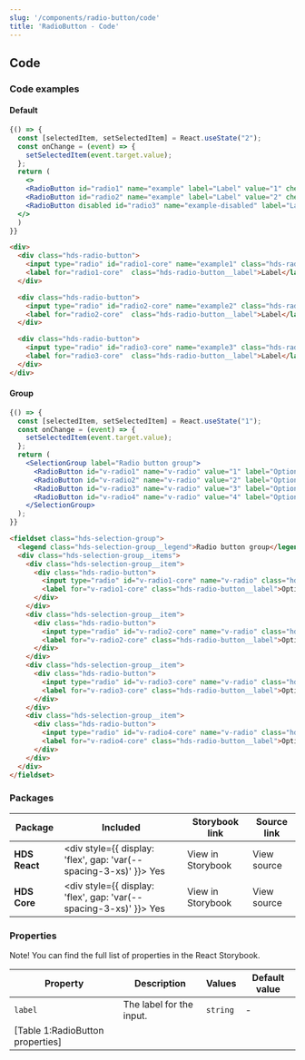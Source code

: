 ```yaml
---
slug: '/components/radio-button/code'
title: 'RadioButton - Code'
---
```




## Code

### Code examples 

#### Default
<Playground>

```jsx
{() => {
  const [selectedItem, setSelectedItem] = React.useState("2");
  const onChange = (event) => {
    setSelectedItem(event.target.value);
  };
  return (
    <>
    <RadioButton id="radio1" name="example" label="Label" value="1" checked={selectedItem === "1"} onChange={onChange}/>
    <RadioButton id="radio2" name="example" label="Label" value="2" checked={selectedItem === "2"} onChange={onChange} />
    <RadioButton disabled id="radio3" name="example-disabled" label="Label" value="3" checked={selectedItem === "3"} onChange={onChange}/>
  </>
  )
}}
```

```html
<div>
  <div class="hds-radio-button">
    <input type="radio" id="radio1-core" name="example1" class="hds-radio-button__input" />
    <label for="radio1-core"  class="hds-radio-button__label">Label</label>
  </div>

  <div class="hds-radio-button">
    <input type="radio" id="radio2-core" name="example2" class="hds-radio-button__input" checked />
    <label for="radio2-core"  class="hds-radio-button__label">Label</label>
  </div>

  <div class="hds-radio-button">
    <input type="radio" id="radio3-core" name="example3" class="hds-radio-button__input" disabled />
    <label for="radio3-core"  class="hds-radio-button__label">Label</label>
  </div>
</div>
```

</Playground>

#### Group
<Playground>


```jsx
{() => {
  const [selectedItem, setSelectedItem] = React.useState("1");
  const onChange = (event) => {
    setSelectedItem(event.target.value);
  };
  return (
    <SelectionGroup label="Radio button group">
      <RadioButton id="v-radio1" name="v-radio" value="1" label="Option" checked={selectedItem === "1"} onChange={onChange} />
      <RadioButton id="v-radio2" name="v-radio" value="2" label="Option" checked={selectedItem === "2"} onChange={onChange} />
      <RadioButton id="v-radio3" name="v-radio" value="3" label="Option" checked={selectedItem === "3"} onChange={onChange} />
      <RadioButton id="v-radio4" name="v-radio" value="4" label="Option" checked={selectedItem === "4"} onChange={onChange} />
    </SelectionGroup>
  );
}}
```

```html
<fieldset class="hds-selection-group">
  <legend class="hds-selection-group__legend">Radio button group</legend>
  <div class="hds-selection-group__items">
    <div class="hds-selection-group__item">
      <div class="hds-radio-button">
        <input type="radio" id="v-radio1-core" name="v-radio" class="hds-radio-button__input" value="foo" checked />
        <label for="v-radio1-core" class="hds-radio-button__label">Option</label>
      </div>
    </div>
    <div class="hds-selection-group__item">
      <div class="hds-radio-button">
        <input type="radio" id="v-radio2-core" name="v-radio" class="hds-radio-button__input" value="bar" />
        <label for="v-radio2-core" class="hds-radio-button__label">Option</label>
      </div>
    </div>
    <div class="hds-selection-group__item">
      <div class="hds-radio-button">
        <input type="radio" id="v-radio3-core" name="v-radio" class="hds-radio-button__input" value="baz" />
        <label for="v-radio3-core" class="hds-radio-button__label">Option</label>
      </div>
    </div>
    <div class="hds-selection-group__item">
      <div class="hds-radio-button">
        <input type="radio" id="v-radio4-core" name="v-radio" class="hds-radio-button__input" value="qux" />
        <label for="v-radio4-core" class="hds-radio-button__label">Option</label>
      </div>
    </div>
  </div>
</fieldset>
```

</Playground>


### Packages
| Package           | Included                                                                                        | Storybook link                                                                                                      | Source link                                                                                                                                                      |
| ----------------- | ----------------------------------------------------------------------------------------------- | ------------------------------------------------------------------------------------------------------------------- | ---------------------------------------------------------------------------------------------------------------------------------------------------------------- |
| **HDS React**     | <div style={{ display: 'flex', gap: 'var(--spacing-3-xs)' }}><IconCheckCircleFill /> Yes </div> | <Link openInNewTab openInNewTabAriaLabel="Opens in a new tab" href="/storybook/react/?path=/story/components-radiobutton--default">View in Storybook</Link> | <ExternalLink openInNewTab openInNewTabAriaLabel="Opens in a new tab" href="https://github.com/City-of-Helsinki/helsinki-design-system/tree/master/packages/react/src/components/radioButton">View source</ExternalLink> |
| **HDS Core**      | <div style={{ display: 'flex', gap: 'var(--spacing-3-xs)' }}><IconCheckCircleFill /> Yes </div> | <Link openInNewTab openInNewTabAriaLabel="Opens in a new tab" href="/storybook/core/?path=/story/components-radio-button--default">View in Storybook</Link> | <ExternalLink openInNewTab openInNewTabAriaLabel="Opens in a new tab" href="https://github.com/City-of-Helsinki/helsinki-design-system/tree/master/packages/core/src/components/radio-button">View source</ExternalLink> |

### Properties
Note! You can find the full list of properties in the <Link openInNewTab openInNewTabAriaLabel="Opens in a new tab" href="/storybook/react/?path=/story/components-radiobutton--default">React Storybook.</Link>

| Property              | Description                     | Values                                     | Default value  |
| --------------------- | --------------------------------| ------------------------------------------ | -------------- |
| `label`               | The label for the input.        | `string`                                   | -              |
[Table 1:RadioButton properties]|
